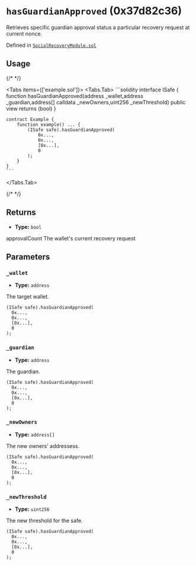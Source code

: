 



# `hasGuardianApproved` (0x37d82c36)



Retrieves specific guardian approval status a particular recovery request at current nonce.




Defined in [`SocialRecoveryModule.sol`](https://github.com/safe-global/safe-modules/tree/recovery/v0.1.0/modules/recovery/contracts/generated-markups/candide-contracts/contracts/modules/social_recovery/SocialRecoveryModule.sol#Lundefined)


## Usage

{/* <!-- vale off --> */}

<Tabs items={['example.sol']}>
  <Tabs.Tab>
    ```solidity
    interface ISafe {
        function hasGuardianApproved(address _wallet,address _guardian,address[] calldata _newOwners,uint256 _newThreshold) public view returns (bool)
    }

    contract Example {
        function example() ... {
            (ISafe safe).hasGuardianApproved(
                0x...,
                0x...,
                [0x...],
                0
            );
        }
    }
    ```
  </Tabs.Tab>
</Tabs>

{/* <!-- vale on --> */}

## Returns



  - **Type:** `bool`

  approvalCount The wallet's current recovery request




## Parameters

### `_wallet`

  - **Type:** `address`

  The target wallet.

  ```solidity focus=2
  (ISafe safe).hasGuardianApproved(
    0x...,
    0x...,
    [0x...],
    0
  );
  ```


### `_guardian`

  - **Type:** `address`

  The guardian.

  ```solidity focus=3
  (ISafe safe).hasGuardianApproved(
    0x...,
    0x...,
    [0x...],
    0
  );
  ```


### `_newOwners`

  - **Type:** `address[]`

  The new owners' addressess.

  ```solidity focus=4
  (ISafe safe).hasGuardianApproved(
    0x...,
    0x...,
    [0x...],
    0
  );
  ```


### `_newThreshold`

  - **Type:** `uint256`

  The new threshold for the safe.

  ```solidity focus=5
  (ISafe safe).hasGuardianApproved(
    0x...,
    0x...,
    [0x...],
    0
  );
  ```





